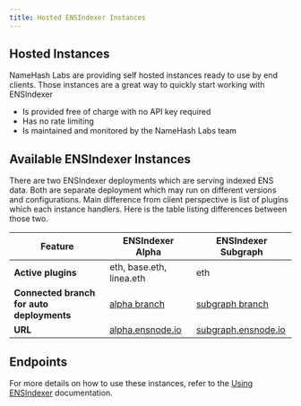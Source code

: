 ```yaml
---
title: Hosted ENSIndexer Instances
---
```


## Hosted Instances
NameHash Labs are providing self hosted instances ready to use by end clients. Those instances are a great way to quickly start working with ENSIndexer

- Is provided free of charge with no API key required
- Has no rate limiting
- Is maintained and monitored by the NameHash Labs team

## Available ENSIndexer Instances

There are two ENSIndexer deployments which are serving indexed ENS data. Both are separate deployment which may run on different versions and configurations.
Main difference from client perspective is list of plugins which each instance handlers. Here is the table listing differences between those two.


| Feature                     | ENSIndexer Alpha         | ENSIndexer Subgraph      |
|-----------------------------|-----------------------|-----------------------|
| **Active plugins**          | eth, base.eth, linea.eth | eth                   |
| **Connected branch for auto deployments** | [alpha branch](https://github.com/namehash/ensnode/tree/alpha) | [subgraph branch](https://github.com/namehash/ensnode/tree/subgraph) |
| **URL**                     | [alpha.ensnode.io](https://alpha.ensnode.io)      | [subgraph.ensnode.io](https://subgraph.ensnode.io)   |


## Endpoints
For more details on how to use these instances, refer to the [Using ENSIndexer](../using-ensindexer) documentation.
